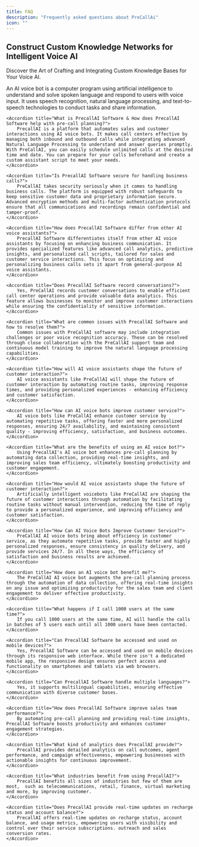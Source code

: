 ```yaml
---
title: FAQ
description: "Frequently asked questions about PreCallAi"
icon: ""
---
```


## Construct Custom Knowledge Networks for Intelligent Voice AI

Discover the Art of Crafting and Integrating Custom Knowledge Bases for Your Voice AI.

<AccordionGroup>
    <Accordion title="What Is an AI Voice Bot?">
        An AI voice bot is a computer program using artificial intelligence to understand and solve spoken language and respond to users with voice input. It uses speech recognition, natural language processing, and text-to-speech technologies to conduct tasks and share information.
    </Accordion>

    <Accordion title="What is PrecallAI Software & How does PrecallAI Software help with pre-call planning?">
        PrecallAI is a platform that automates sales and customer interactions using AI voice bots. It makes call centers effective by managing both inbound and outbound calls while integrating advanced Natural Language Processing to understand and answer queries promptly. With PreCallAI, you can easily schedule unlimited calls at the desired time and date. You can prepare for your calls beforehand and create a custom assistant script to meet your needs.
    </Accordion>

    <Accordion title="Is PrecallAI Software secure for handling business calls?">
        PreCallAI takes security seriously when it comes to handling business calls. The platform is equipped with robust safeguards to keep sensitive customer data and proprietary information secure. Advanced encryption methods and multi-factor authentication protocols ensure that all communications and recordings remain confidential and tamper-proof.
    </Accordion>

    <Accordion title="How does PrecallAI Software differ from other AI voice assistants?">
        PrecallAI Software differentiates itself from other AI voice assistants by focusing on enhancing business communication. It provides specialized features like advanced call analytics, predictive insights, and personalized call scripts, tailored for sales and customer service interactions. This focus on optimizing and personalizing business calls sets it apart from general-purpose AI voice assistants.
    </Accordion>

    <Accordion title="Does PrecallAI Software record conversations?">
        Yes, PreCallAI records customer conversations to enable efficient call center operations and provide valuable data analytics. This feature allows businesses to monitor and improve customer interactions while ensuring the confidentiality of sensitive information.
    </Accordion>

    <Accordion title="What are common issues with PrecallAI Software and how to resolve them?">
        Common issues with PreCallAI software may include integration challenges or poor voice recognition accuracy. These can be resolved through close collaboration with the PreCallAI support team and continuous model training to improve the natural language processing capabilities.
    </Accordion>

    <Accordion title="How will AI voice assistants shape the future of customer interaction?">
        AI voice assistants like PreCallAI will shape the future of customer interaction by automating routine tasks, improving response times, and providing personalized experiences - enhancing efficiency and customer satisfaction.
    </Accordion>

    <Accordion title="How can AI voice bots improve customer service?">
        AI voice bots like PreCallAI enhance customer service by automating repetitive tasks, offering faster and more personalized responses, ensuring 24/7 availability, and maintaining consistent quality - improving efficiency, satisfaction, and business outcomes.
    </Accordion>

    <Accordion title="What are the benefits of using an AI voice bot?">
        Using PrecallAI's AI voice bot enhances pre-call planning by automating data collection, providing real-time insights, and improving sales team efficiency, ultimately boosting productivity and customer engagement.
    </Accordion>

    <Accordion title="How would AI voice assistants shape the future of customer interaction?">
        Artificially intelligent voicebots like PreCallAI are shaping the future of customer interactions through automation by facilitating routine tasks without manual intervention, reducing the time of reply to provide a personalized experience, and improving efficiency and customer satisfaction.
    </Accordion>

    <Accordion title="How Can AI Voice Bots Improve Customer Service?">
        PreCallAI AI voice bots bring about efficiency in customer service, as they automate repetitive tasks, provide faster and highly personalized responses, ensure consistency in quality delivery, and provide services 24/7. In all these ways, the efficiency of satisfaction and business results are achieved.
    </Accordion>

    <Accordion title="How does an AI voice bot benefit me?">
        The PreCallAI AI voice bot augments the pre-call planning process through the automation of data collection, offering real-time insights on any issue and optimizing productivity for the sales team and client engagement to deliver effective productivity.
    </Accordion>

    <Accordion title="What happens if I call 1000 users at the same time?">
        If you call 1000 users at the same time, AI will handle the calls in batches of 5 users each until all 1000 users have been contacted.
    </Accordion>

    <Accordion title="Can PrecallAI Software be accessed and used on mobile devices?">
        Yes, PrecallAI Software can be accessed and used on mobile devices through its responsive web interface. While there isn't a dedicated mobile app, the responsive design ensures perfect access and functionality on smartphones and tablets via web browsers.
    </Accordion>

    <Accordion title="Can PrecallAI Software handle multiple languages?">
        Yes, it supports multilingual capabilities, ensuring effective communication with diverse customer bases.
    </Accordion>

    <Accordion title="How does PrecallAI Software improve sales team performance?">
        By automating pre-call planning and providing real-time insights, PrecallAI Software boosts productivity and enhances customer engagement strategies.
    </Accordion>

    <Accordion title="What kind of analytics does PrecallAI provide?">
        PrecallAI provides detailed analytics on call outcomes, agent performance, and campaign effectiveness, empowering businesses with actionable insights for continuous improvement.
    </Accordion>

    <Accordion title="What industries benefit from using PrecallAI?">
        PrecallAI benefits all sizes of industries but few of them are most,  such as telecommunications, retail, finance, virtual marketing and more, by improving customer.
    </Accordion>

    <Accordion title="Does PrecallAI provide real-time updates on recharge status and account balance?">
        PrecallAI offers real-time updates on recharge status, account balance, and usage metrics, empowering users with visibility and control over their service subscriptions. outreach and sales conversion rates.
    </Accordion>

</AccordionGroup>
